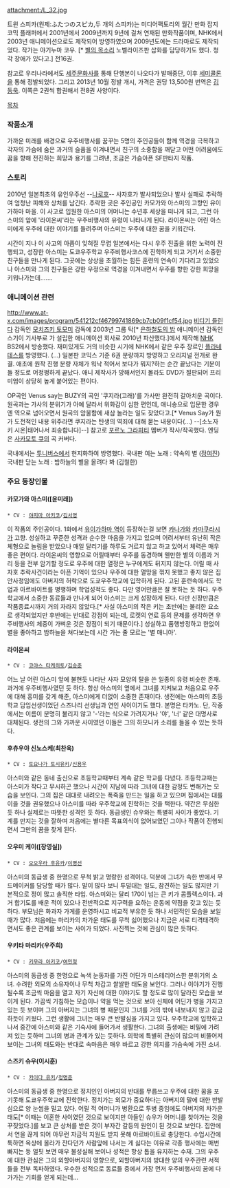 attachment:/L_32.jpg

트윈 스피카(원제:ふたつのスピカ,두 개의 스피카)는 미디어팩토리의 월간 만화 잡지 코믹 플래퍼에서 2001년에서 2009년까지 9년에 걸쳐 연재된 만화작품이며, NHK에서 2003년 애니메이션으로도 제작되어 방영하였으며 2009년도에는 드라마로도 제작되었다. 작가는 야기누마 코우. [* [[별의 목소리]] 노벨라이즈판 삽화를 담당하기도 했다. 청각 장애가 있다고.]  전16권.

참고로 우리나라에서도 [[세주문화사]]를 통해 단행본이 나오다가 발매중단, 이후 [[세미콜론]]을 통해 정발되었다. 그리고 2013년 10월 정발 개시, 가격은 권당 13,500원 번역은 [[김동욱]]. 이쪽은 2권씩 합권해서 전8권 사양이다.

[[목차]]

=== 작품소개 ===
가까운 미래를 배경으로 우주비행사를 꿈꾸는 5명의 주인공들이 함께 역경을 극복하고 각자의 가슴에 숨은 과거의 슬픔을 이겨내면서 친구의 소중함을 깨닫고 어떤 어려움에도 꿈을 향해 전진하는 희망과 용기를 그려낸, 조금은 가슴아픈 SF판타지 작품.

=== 스토리 === 
2010년 일본최초의 유인우주선 --[[나로호]]-- 사자호가 발사되었으나 발사 실패로 추락하여 엄청난 피해와 상처를 남긴다. 추락한 곳은 주인공인 카모가와 아스미의 고향인 유이가하마 마을. 이 사고로 입원한 아스미의 어머니는 수년후 세상을 떠나게 되고, 그런 아스미의 앞에 '라이온씨'라는 우주비행사의 유령이 나타나게 된다. 라이온씨는 어린 아스미에게 우주에 대한 이야기를 들려주며 아스미는 우주에 대한 꿈을 키워간다.

시간이 지나 이 사고의 아픔이 잊혀질 무렵 일본에서는 다시 우주 진출을 위한 노력이 진행되고, 성장한 아스미는 도쿄우주학교 우주비행사코스에 진학하게 되고 거기서 소중한 친구들을 만나게 된다. 그곳에는 상상을 초월하는 힘든 훈련의 연속이 기다리고 있었으나 아스미와 그의 친구들은 강한 우정으로 역경을 이겨내면서 우주를 향한 강한 희망을 키워나가는데…….

=== 애니메이션 관련 ===
http://www.at-x.com/images/program/541212cf46799741869cb7cb09f1cf54.jpg
[[비디기 들린다]] 감독인 [[모치즈키 토모미]] 감독에 2003년 그룹 탁[* [[은하철도의 밤]] 애니메이션 감독인 스기이 기사부로 가 설립한 애니메이션 회사로 2010년 파산했다.]에서 제작해 [[NHK]] BS2에서 방송했다. 재미있게도 거의 비슷한 시기에 NHK에서 같은 우주 장르인 [[플라네테스]]를 방영했다. (...) 일본판 코믹스 기준 6권 분량까지 방영하고 오리지널 전개로 완결. 애초에 원작 진행 분량 자체가 워낙 적어서 보다가 뭐지?하는 순간 끝났다는 기분이 들 정도로 어정쩡하게 끝났다. 애니 제작사가 망해서인지 몰라도 DVD가 절판되어 프리미엄이 상당히 높게 붙어있는 편이다.

OP곡인 Venus say는 BUZY의 곡인 '쿠지라(고래)'를 가사만 완전히 갈아치운 곡이다. 원곡과는 가사의 분위기가 아예 달라서 위화감이 심한 편인데, 애니송으로 입문한 경우엔 역으로 넘어오면서 원곡의 암울함에 새삼 놀라는 일도 잦았다고.[* Venus Say가 뭔가 도전적인 내용 위주라면 쿠지라는 탄생의 역죄에 대해 묻는 내용이다(...) --[소노자키 시온|태어나서 죄송합니다]--] 참고로 [[포르노 그라피티]] 멤버가 작사/작곡했다. 엔딩은 [[사카모토 큐]]의 곡 커버다.

국내에서는 [[투니버스]]에서 현지화하여 방영했다.
국내판 여는 노래 : 약속의 별 ([[정여진]])
국내판 닫는 노래 : 밤하늘의 별을 올려다 봐 (김철한)
=== 주요 등장인물 === 
==== 카모가와 아스미([윤미래]) ====
 * CV : [[야지마 아키코]]/[[김서영]]

이 작품의 주인공이다. 1화에서 [[유이가하마 역]]이 등장하는걸 보면 [[카나가와]] [[카마쿠라]]시가 고향. 성실하고 꾸준한 성격과 순수한 마음을 가지고 있으며 어려서부터 유난히 작은 체형으로 놀림을 받았으나 매일 달리기를 하루도 거르지 않고 하고 있어서 체력은 매우 좋은 편이다. 라이온씨의 영향으로 어릴때부터 우주를 동경하며 웬만한 별의 이름과 거리 등을 전부 암기할 정도로 우주에 대한 열정은 누구에게도 뒤지지 않는다. 어릴 때 사자호 추락사건이라는 아픈 기억이 있으나 우주에 대한 열망을 꺾지 못했고 좋지 않은 집안사정임에도 아버지의 허락으로 도쿄우주학교에 입학하게 된다. 고된 훈련속에서도 학업과 아르바이트를 병행하며 학업성적도 좋다. 다만 영어만큼은 잘 못하는 듯 하다. 우주학교에서 소중한 동료들과 만나게 되어 아스미는 크게 성장하게 된다. 다만 신장만큼은 작품종료시까지 거의 자라지 않았다.[* 사실 아스미의 작은 키는 초반에는 불리한 요소로 생각되었지만 후반에는 반대로 강점이 되는데, 로켓의 연료 등의 문제를 생각하면 우주비행사의 체중이 가벼운 것은 장점이 되기 때문이다.] 성실하고 품행방정하고 한없이 별을 좋아하고 밤하늘을 쳐다보는데 시간 가는 줄 모르는 '별 매니아'.

==== 라이온씨 ====
 * CV : [[코야스 타케히토]]/[[김승준]]

어느 날 어린 아스미 앞에 불현듯 나타난 사자 모양의 탈을 쓴 일종의 유령 비슷한 존재. 과거에 우주비행사였던 듯 하다. 항상 아스미의 옆에서 그녀를 지켜보고 처음으로 우주에 대해 흥미를 갖게 해준, 아스미에게 더없이 소중한 존재이다. 생전에는 아스미의 초등학교 담임선생이었던 스즈나리 선생님과 연인 사이이기도 했다. 본명은 타카노. 단, 작중에서는 이름이 분명히 불리지 않고 '-'라는 식으로 가려지거나 '야', '너' 같은 대명사로 대체된다. 생전의 그와 가까운 사이였던 이들은 그의 하모니카 소리를 들을 수 있는 듯하다.

==== 후츄우야 신노스케(최찬욱) ====
 * CV : [[토요나가 토시유키]]/[[신용우]]
 
아스미와 같은 동네 출신으로 초등학교때부터 계속 같은 학교를 다녔다. 초등학교때는 아스미가 작다고 무시하곤 했으나 시간이 지남에 따라 그녀에 대한 감정도 변해가는 모습을 보인다. 그의 집은 대대로 내려오는 폭죽을 만드는 일을 하고 있으며 집에서는 대를 이을 것을 권유했으나 아스미를 따라 우주학교에 진학하는 것을 택한다. 약간은 무심한 듯 하나 실제로는 따뜻한 성격인 듯 하다. 동급생인 슈우와는 특별히 사이가 좋았다. 기계를 만지는 것을 잘하며 처음에는 별다른 목표의식이 없어보였던 그이나 작품이 진행되면서 그만의 꿈을 찾게 된다.

==== 오우미 케이([장영실]) ====
 * CV : [[오오우라 후유카]]/[[이명선]]

아스미의 동급생 중 한명으로 무척 밝고 명랑한 성격이다. 덕분에 그녀가 속한 반에서 무드메이커를 담당할 때가 많다. 말이 많다 보니 투덜대는 일도, 참견하는 일도 많지만 기본적으로 정이 많고 솔직한 타입. 아스미와는 달리 170이 넘는 큰 키가 콤플렉스이다. 과거 합기도를 배운 적이 있으나 전반적으로 지구력을 요하는 운동에 약점을 갖고 있는 듯하다. 부모님은 화과자 가게를 운영하시고 비교적 부유한 듯 하나 서민적인 모습을 보일 때가 많다. 처음에는 마리카의 차가운 태도를 무척 싫어했으나 지금은 서로 티격태격하면서도 좋은 관계를 보이는 사이가 되었다. 사진찍는 것에 관심이 많은 듯하다.

==== 우키타 마리카(우주희) ====
 * CV : [[키무라 아키코]]/[[여민정]]

아스미의 동급생 중 한명으로 녹색 눈동자를 가진 어딘가 미스테리어스한 분위기의 소녀. 수려한 외모의 소유자이나 무척 차갑고 쌀쌀한 태도을 보인다. 그러나 이야기가 진행될수록 조금씩 마음을 열고 자기 자신에 대한 이야기도 할 정도로 많이 달라진 모습을 보이게 된다. 가끔씩 기침하는 모습이나 약을 먹는 것으로 보아 신체에 어딘가 병을 가지고 있는 듯 보이며 그의 아버지는 그녀의 병 때문인지 그녀를 거의 밖에 내보내지 않고 감금하듯이 키웠다. 그런 생활에 그녀는 매우 큰 반발심을 가지고 있다. 우주학교에 입학하고 나서 중간에 아스미와 같은 기숙사에 들어가서 생활한다. 그녀의 출생에는 비밀에 가려져 있는 듯하며 그녀의 병과 관계가 있는 듯하다. 의학에 특별히 관심이 많으며 비뚤어져보이는 그녀의 태도와는 반대로 속마음은 매우 바르고 강한 의지를 가슴속에 가진 소녀.

==== 스즈키 슈우(이시훈) ====
 * CV : [[카이다 유키]]/[[정명준]]
 
아스미의 동급생 중 한명으로 정치인인 아버지의 반대를 무릅쓰고 우주에 대한 꿈을 포기못해 도쿄우주학교에 진학한다. 정치가는 외모가 중요하다는 아버지의 말에 대한 반발심으로 양 눈썹을 밀고 있다. 어릴 적 어머니가 병환으로 투병 중임에도 아버지의 차가운 태도[* 이때는 이혼한 사이였던 것으로 보이지만 아들인 슈우가 어머니를 찾아가는 것을 꾸짖었다.]를 보고 큰 상처를 받은 것이 부자간 갈등의 원인이 된 것으로 보인다. 집안에서 연을 끊게 되어 아무런 자금적 지원도 받지 못해 아르바이트로 충당한다. 수업시간에 툭하면 옥상에 올라가 잔다던가 사람앞에 나서는 게 싫다는 이유로 각종 행사에는 매번 빠지는 등 얼핏 보면 매우 불성실해 보이나 성적은 항상 톱을 유지하는 수재. 그의 우주에 대한 관심은 그의 외할아버지의 영향으로, 외할아버지의 방대한 양의 우주관련 서적들을 전부 독파하였다. 우수한 성적으로 동료들 중에서 가장 먼저 우주비행사의 꿈에 다가가는 기회를 얻게 되는데...
